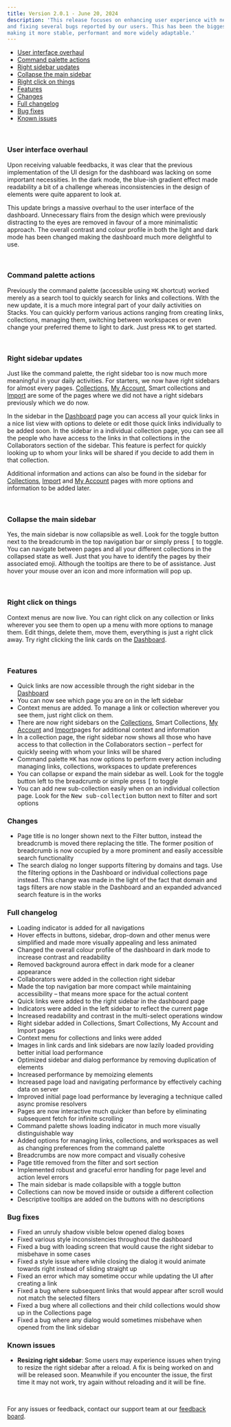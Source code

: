 ```yaml
---
title: Version 2.0.1 - June 20, 2024
description: 'This release focuses on enhancing user experience with new features, improving application performance,
and fixing several bugs reported by our users. This has been the biggest update to the new Stacks dashboard so far,
making it more stable, performant and more widely adaptable.'
---
```


- [User interface overhaul](#user-interface-overhaul)
- [Command palette actions](#command-palette-actions)
- [Right sidebar updates](#right-sidebar-updates)
- [Collapse the main sidebar](#collapse-the-main-sidebar)
- [Right click on things](#right-click-on-things)
- [Features](#features)
- [Changes](#changes)
- [Full changelog](#full-changelog)
- [Bug fixes](#bug-fixes)
- [Known issues](#known-issues)

<br/>

### User interface overhaul

Upon receiving valuable feedbacks, it was clear that the previous implementation of the UI design for the dashboard was lacking on some important necessities. In the dark mode, the blue-ish gradient effect made readability a bit of a challenge whereas inconsistencies in the design of elements were quite apparent to look at.

This update brings a massive overhaul to the user interface of the dashboard. Unnecessary flairs from the design which were previously distracting to the eyes are removed in favour of a more minimalistic approach. The overall contrast and colour profile in both the light and dark mode has been changed making the dashboard much more delightful to use.

<br/>

### Command palette actions

Previously the command palette (accessible using <kbd>⌘K</kbd> shortcut) worked merely as a search tool to quickly search for links and collections. With the new update, it is a much more integral part of your daily activities on Stacks. You can quickly perform various actions ranging from creating links, collections, managing them, switching between workspaces or even change your preferred theme to light to dark. Just press <kbd>⌘K</kbd> to get started.

<br/>

### Right sidebar updates

Just like the command palette, the right sidebar too is now much more meaningful in your daily activities. For starters, we now have right sidebars for almost every pages. [Collections](https://app.betterstacks.com/collections), [My Account](https://app.betterstacks.com/account), Smart collections and [Import](https://app.betterstacks.com/import) are some of the pages where we did not have a right sidebars previously which we do now.

In the sidebar in the [Dashboard](https://app.betterstacks.com/) page you can access all your quick links in a nice list view with options to delete or edit those quick links individually to be added soon. In the sidebar in a individual collection page, you can see all the people who have access to the links in that collections in the Collaborators section of the sidebar. This feature is perfect for quickly looking up to whom your links will be shared if you decide to add them in that collection.

Additional information and actions can also be found in the sidebar for [Collections](https://app.betterstacks.com/collections), [Import](https://app.betterstacks.com/import) and [My Account](https://app.betterstacks.com/account) pages with more options and information to be added later.

<br/>

### Collapse the main sidebar

Yes, the main sidebar is now collapsible as well. Look for the toggle button next to the breadcrumb in the top navigation bar or simply press <kbd>[</kbd> to toggle. You can navigate between pages and all your different collections in the collapsed state as well. Just that you have to identify the pages by their associated emoji. Although the tooltips are there to be of assistance. Just hover your mouse over an icon and more information will pop up.

<br/>

### Right click on things

Context menus are now live. You can right click on any collection or links wherever you see them to open up a menu with more options to manage them. Edit things, delete them, move them, everything is just a right click away. Try right clicking the link cards on the [Dashboard](https://app.betterstacks.com/).

<br/>

### Features

- Quick links are now accessible through the right sidebar in the [Dashboard](https://app.betterstacks.com/)
- You can now see which page you are on in the left sidebar
- Context menus are added. To manage a link or collection wherever you see them, just right click on them.
- There are now right sidebars on the [Collections](https://app.betterstacks.com/collections), Smart Collections, [My Account](https://app.betterstacks.com/account) and [Import](https://app.betterstacks.com/import)pages for additional context and information
- In a collection page, the right sidebar now shows all those who have access to that collection in the Collaborators section – perfect for quickly seeing with whom your links will be shared
- Command palette <kbd>⌘K</kbd> has now options to perform every action including managing links, collections, workspaces to update preferences
- You can collapse or expand the main sidebar as well. Look for the toggle button left to the breadcrumb or simple press <kbd>[</kbd> to toggle
- You can add new sub-collection easily when on an individual collection page. Look for the <kbd>New sub-collection</kbd> button next to filter and sort options

### Changes

- Page title is no longer shown next to the Filter button, instead the breadcrumb is moved there replacing the title. The former position of breadcrumb is now occupied by a more prominent and easily accessible search functionality
- The search dialog no longer supports filtering by domains and tags. Use the filtering options in the Dashboard or individual collections page instead. This change was made in the light of the fact that domain and tags filters are now stable in the Dashboard and an expanded advanced search feature is in the works

### Full changelog

- Loading indicator is added for all navigations
- Hover effects in buttons, sidebar, drop-down and other menus were simplified and made more visually appealing and less animated
- Changed the overall colour profile of the dashboard in dark mode to increase contrast and readability
- Removed background aurora effect in dark mode for a cleaner appearance
- Collaborators were added in the collection right sidebar
- Made the top navigation bar more compact while maintaining accessibility – that means more space for the actual content
- Quick links were added to the right sidebar in the dashboard page
- Indicators were added in the left sidebar to reflect the current page
- Increased readability and contrast in the multi-select operations window
- Right sidebar added in Collections, Smart Collections, My Account and Import pages
- Context menu for collections and links were added
- Images in link cards and link sidebars are now lazily loaded providing better initial load performance
- Optimized sidebar and dialog performance by removing duplication of elements
- Increased performance by memoizing elements
- Increased page load and navigating performance by effectively caching data on server
- Improved initial page load performance by leveraging a technique called async promise resolvers
- Pages are now interactive much quicker than before by eliminating subsequent fetch for infinite scrolling
- Command palette shows loading indicator in much more visually distinguishable way
- Added options for managing links, collections, and workspaces as well as changing preferences from the command palette
- Breadcrumbs are now more compact and visually cohesive
- Page title removed from the filter and sort section
- Implemented robust and graceful error handling for page level and action level errors
- The main sidebar is made collapsible with a toggle button
- Collections can now be moved inside or outside a different collection
- Descriptive tooltips are added on the buttons with no descriptions

### Bug fixes

- Fixed an unruly shadow visible below opened dialog boxes
- Fixed various style inconsistencies throughout the dashboard
- Fixed a bug with loading screen that would cause the right sidebar to misbehave in some cases
- Fixed a style issue where while closing the dialog it would animate towards right instead of sliding straight up
- Fixed an error which may sometime occur while updating the UI after creating a link
- Fixed a bug where subsequent links that would appear after scroll would not match the selected filters
- Fixed a bug where all collections and their child collections would show up in the Collections page
- Fixed a bug where any dialog would sometimes misbehave when opened from the link sidebar

### Known issues
- **Resizing right sidebar**: Some users may experience issues when trying to resize the right sidebar after a reload.
A fix is being worked on and will be released soon. Meanwhile if you encounter the issue, the first time it may not
work, try again without reloading and it will be fine.

<br/>

For any issues or feedback, contact our support team at our [feedback board](https://stacks.canny.io/).